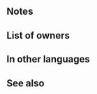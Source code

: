 {{Special
|tagid=SID_剣姫の流星
|charge=2
|effect=Boosts damage by 40% of unit's Spd. (Skill cannot be inherited.)
|cost=500
|exclusive=1
|required=Astra
|canUseMove={{MoveList|all}}
|canUseWeapon={{WeaponList|exclude=Staff}}
|properties=random_all,offensive_special
}}
==Notes==
{{DamageBoost}}
==List of owners==
{{Skill Hero List}}
==In other languages==
{{OtherLanguages
|japanese=剣姫の流星
|german=Streiterin Astra
|spanishEU=Estrella fugaz
|spanishLA=Estrella fugaz
|french=Stellaire royal
|italian=Astra regale
|chineseTW=劍姬的流星
|portuguese=Astro régio
}}
==See also==
{{See also skills|cond=SCategory='special' AND Exclusive='1' AND Description LIKE '%Boosts%damage by __% of unit_s Spd%'|columns=3}}
{{Specials Navbox}}